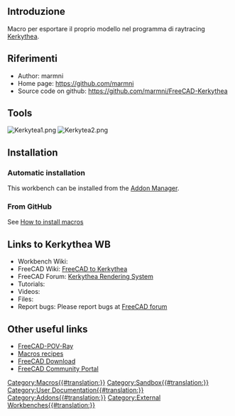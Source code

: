 <languages/>
<span id="Introduction"></span>
==Introduzione==

{{TOCright}}

<div class="mw-translate-fuzzy">
Macro per esportare il proprio modello nel programma di raytracing [http://www.kerkythea.net/cms/ Kerkythea].
</div>

<span id="References"></span>
==Riferimenti==

* Author: marmni
* Home page: https://github.com/marmni
* Source code on github: https://github.com/marmni/FreeCAD-Kerkythea

==Tools==

[[Image:Kerkytea1.png]] [[Image:Kerkytea2.png]]

==Installation==

===Automatic installation===

This workbench can be installed from the [[Std_AddonMgr|Addon Manager]].

===From GitHub===

See [[How to install macros|How to install macros]]

==Links to Kerkythea WB==

* Workbench Wiki: 
* FreeCAD Wiki: [[Macro_FreeCAD_to_Kerkythea|FreeCAD to Kerkythea]]
* FreeCAD Forum: [http://forum.freecadweb.org/viewtopic.php?t=8861 Kerkythea Rendering System]
* Tutorials: 
* Videos: 
* Files: 
* Report bugs: Please report bugs at [http://forum.freecadweb.org/index.php FreeCAD forum]

==Other useful links==

* [https://github.com/marmni/FreeCAD-POV-Ray_Col FreeCAD-POV-Ray]
* [[Macros_recipes|Macros recipes]]
* [[Download|FreeCAD Download]]
* [[FreeCAD_Community_Portal|FreeCAD Community Portal]]



[[Category:Macros{{#translation:}}]]
[[Category:Sandbox{{#translation:}}]]
[[Category:User Documentation{{#translation:}}]]
[[Category:Addons{{#translation:}}]]
[[Category:External Workbenches{{#translation:}}]]
{{clear}}